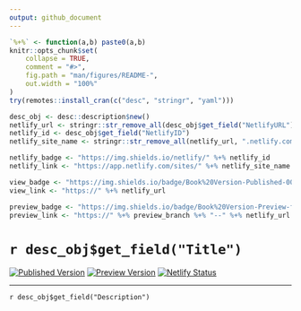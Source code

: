 ```yaml
---
output: github_document
---
```


```r
`%+%` <- function(a,b) paste0(a,b)
knitr::opts_chunk$set(
    collapse = TRUE,
    comment = "#>",
    fig.path = "man/figures/README-",
    out.width = "100%"
)
try(remotes::install_cran(c("desc", "stringr", "yaml")))

desc_obj <- desc::description$new()
netlify_url <- stringr::str_remove_all(desc_obj$get_field("NetlifyURL"), "^https://")
netlify_id <- desc_obj$get_field("NetlifyID")
netlify_site_name <- stringr::str_remove_all(netlify_url, ".netlify.com/")

netlify_badge <- "https://img.shields.io/netlify/" %+% netlify_id
netlify_link <- "https://app.netlify.com/sites/" %+% netlify_site_name %+% "/deploys"

view_badge <- "https://img.shields.io/badge/Book%20Version-Published-0087BD.svg"
view_link <- "https://" %+% netlify_url

preview_badge <- "https://img.shields.io/badge/Book%20Version-Preview-ff69b4.svg"
preview_link <- "https://" %+% preview_branch %+% "--" %+% netlify_url
```

# `r desc_obj$get_field("Title")`

<!-- badges: start -->
[![Published Version](`r view_badge`)](`r view_link`)
[![Preview Version](`r preview_badge`)](`r preview_link`)
[![Netlify Status](`r netlify_badge`)](`r netlify_link`)
<!-- badges: end -->

---

`r desc_obj$get_field("Description")`